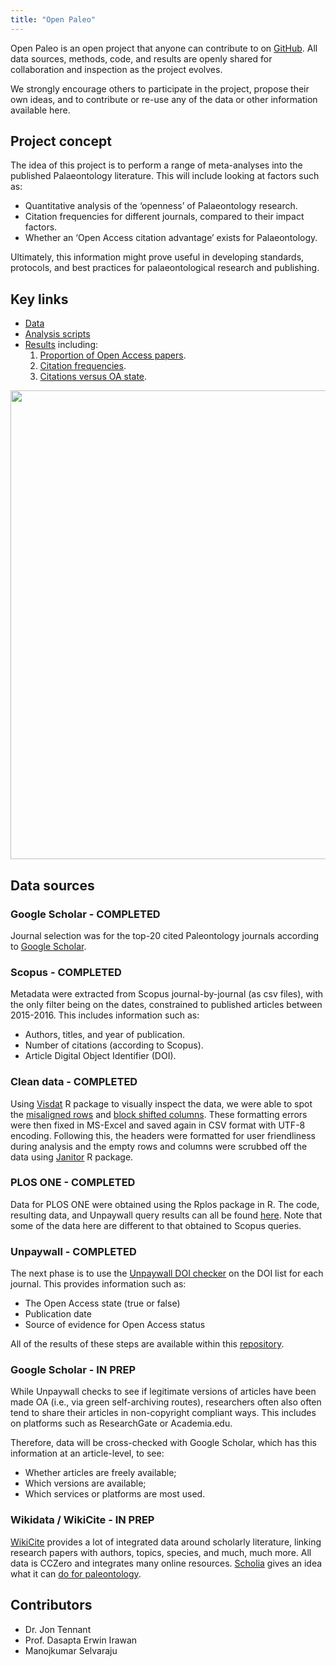 ```yaml
---
title: "Open Paleo"
---
```


Open Paleo is an open project that anyone can contribute to on [GitHub](https://github.com/Meta-Paleo/OpenPaleo/). All data sources, methods, code, and results are openly shared for collaboration and inspection as the project evolves.

We strongly encourage others to participate in the project, propose their own ideas, and to contribute or re-use any of the data or other information available here.


## Project concept

The idea of this project is to perform a range of meta-analyses into the published Palaeontology literature. This will include looking at factors such as:

* Quantitative analysis of the 'openness' of Palaeontology research.
* Citation frequencies for different journals, compared to their impact factors.
* Whether an 'Open Access citation advantage' exists for Palaeontology.

Ultimately, this information might prove useful in developing standards, protocols, and best practices for palaeontological research and publishing.

## Key links

* [Data](https://github.com/Meta-Paleo/OpenPaleo/tree/master/data)
* [Analysis scripts](https://github.com/Meta-Paleo/OpenPaleo/tree/master/scripts)
* [Results](https://github.com/Meta-Paleo/OpenPaleo/tree/master/results) including:
  1. [Proportion of Open Access papers](https://github.com/Meta-Paleo/OpenPaleo/tree/master/results/OA_analysis).
  1. [Citation frequencies](https://github.com/Meta-Paleo/OpenPaleo/tree/master/results/citation_analysis).
  1. [Citations versus OA state](https://github.com/Meta-Paleo/OpenPaleo/tree/master/results/citation_distribution_oa_status).

<p align="center">
  <img width="1500" height="750" src="paleo_journals_citation_distribution_oa_status.png">
</p>

## Data sources

### Google Scholar - COMPLETED

Journal selection was for the top-20 cited Paleontology journals according to [Google Scholar](https://scholar.google.com/citations?view_op=top_venues&hl=en&vq=soc_paleontology). 

### Scopus - COMPLETED

Metadata were extracted from Scopus journal-by-journal (as csv files), with the only filter being on the dates, constrained to published articles between 2015-2016. This includes information such as:

- Authors, titles, and year of publication.
- Number of citations (according to Scopus).
- Article Digital Object Identifier (DOI).

### Clean data - COMPLETED

Using [Visdat](https://github.com/ropensci/visdat) R package to visually inspect the data, we were able to spot the [misaligned rows](./data/journal_data/05-Review_of_Palaeobotany_and_Palynology/) and [block shifted columns](./data/journal_data/17-Bulletin_of_Geosciences/). These formatting errors were then fixed in MS-Excel and saved again in CSV format with UTF-8 encoding. Following this, the headers were formatted for user friendliness during analysis and the empty rows and columns were scrubbed off the data using [Janitor](https://github.com/sfirke/janitor) R package.

### PLOS ONE - COMPLETED

Data for PLOS ONE were obtained using the Rplos package in R. The code, resulting data, and Unpaywall query results can all be found [here](https://github.com/Meta-Paleo/OpenPaleo/tree/master/Journal%20data/PLOS%20ONE). Note that some of the data here are different to that obtained to Scopus queries.

### Unpaywall - COMPLETED

The next phase is to use the [Unpaywall DOI checker](https://unpaywall.org/check-dois) on the DOI list for each journal. This provides information such as:

- The Open Access state (true or false)
- Publication date
- Source of evidence for Open Access status

All of the results of these steps are available within this [repository](https://github.com/Meta-Paleo/OpenPaleo/tree/master/Journal%20data).

### Google Scholar - IN PREP

While Unpaywall checks to see if legitimate versions of articles have been made OA (i.e., via green self-archiving routes), researchers often also often tend to share their articles in non-copyright compliant ways. This includes on platforms such as ResearchGate or Academia.edu.

Therefore, data will be cross-checked with Google Scholar, which has this information at an article-level, to see: 

- Whether articles are freely available; 
- Which versions are available;
- Which services or platforms are most used.


### Wikidata / WikiCite - IN PREP

[WikiCite](https://meta.wikimedia.org/wiki/WikiCite) provides a lot of integrated data around scholarly literature,
linking research papers with authors, topics, species, and much, much more. All data is CCZero and integrates many
online resources. [Scholia](https://arxiv.org/abs/1703.04222) gives an idea what it can [do for paleontology](https://tools.wmflabs.org/scholia/topic/Q7205).


## Contributors

- Dr. Jon Tennant
- Prof. Dasapta Erwin Irawan
- Manojkumar Selvaraju